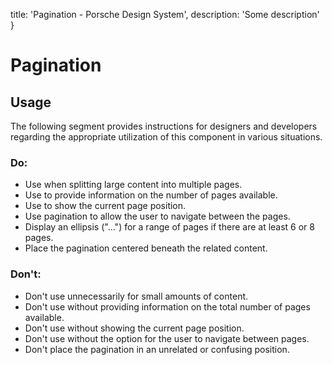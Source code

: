
  title: 'Pagination - Porsche Design System',
  description: 'Some description'
}

# Pagination <ComponentStatus tagName="p-pagination"></ComponentStatus>

<TableOfContents headings={[]} />

## Usage

The following segment provides instructions for designers and developers regarding the appropriate utilization of this
component in various situations.

### Do:

- Use when splitting large content into multiple pages.
- Use to provide information on the number of pages available.
- Use to show the current page position.
- Use pagination to allow the user to navigate between the pages.
- Display an ellipsis ("...") for a range of pages if there are at least 6 or 8 pages.
- Place the pagination centered beneath the related content.

### Don't:

- Don't use unnecessarily for small amounts of content.
- Don't use without providing information on the total number of pages available.
- Don't use without showing the current page position.
- Don't use without the option for the user to navigate between pages.
- Don't place the pagination in an unrelated or confusing position.
